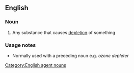 ==English==

===Noun===
{{en-noun}}

# Any substance that causes [[depletion]] of something

===Usage notes===
*Normally used with a preceding noun e.g. ''ozone depleter''

[[Category:English agent nouns]]